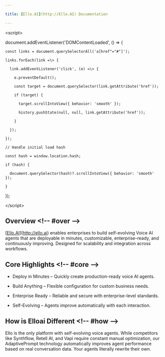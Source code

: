 ```yaml
---

title: [Ello.AI](http://Ello.AI) Documentation

---
```


\<script\>

  document.addEventListener('DOMContentLoaded', () =\> {

    const links = document.querySelectorAll('a[href^="#"]');

    links.forEach(link =\> {

      link.addEventListener('click', (e) =\> {

        e.preventDefault();

        const target = document.querySelector(link.getAttribute('href'));

        if (target) {

          target.scrollIntoView({ behavior: 'smooth' });

          history.pushState(null, null, link.getAttribute('href'));

        }

      });

    });

    // Handle initial load hash

    const hash = window.location.hash;

    if (hash) {

      document.querySelector(hash)?.scrollIntoView({ behavior: 'smooth' });

    }

  });

\</script\>

## Overview \<!-- #over --\>

[[Ello.AI](http://Ello.AI)](http://ello.ai) enables enterprises to build self-evolving Voice AI agents that are deployable in minutes, customizable, enterprise-ready, and continuously improving. Designed for scalability and integration across workflows.

## Core Highlights \<!-- #core --\>

- Deploy in Minutes – Quickly create production-ready voice AI agents.

- Build Anything – Flexible configuration for custom business needs.

- Enterprise Ready – Reliable and secure with enterprise-level standards.

- Self-Evolving – Agents improve automatically with each interaction.

## How is Elloai Different \<!-- #how --\>

Ello is the only platform with self-evolving voice agents. While competitors like Synthflow, Retell AI, and Vapi require constant manual optimization, our AdaptivePrompt technology automatically improves agent performance based on real conversation data. Your agents literally rewrite their own.